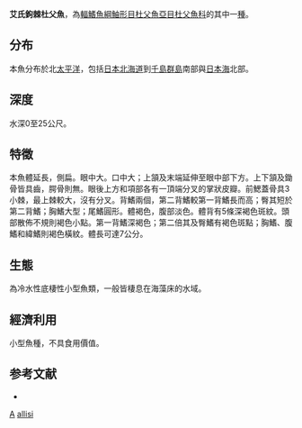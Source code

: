 {{Speciesbox
| genus = Porocottus
| species = allisi
| authority = [[Girard|Girard]], 1856
| status = NE
| status_system = IUCN3.1
| synonyms = *''Crossias allisi''<br /><small>Jordan & Starks, 1904</small> ''
}}
'''艾氏鉤棘杜父魚'''，為[[輻鰭魚綱|輻鰭魚綱]][[鮋形目|鮋形目]][[杜父魚亞目|杜父魚亞目]][[杜父魚科|杜父魚科]]的其中一[[種|種]]。

==分布==
本魚分布於北[[太平洋|太平洋]]，包括[[日本|日本]][[北海道|北海道]]到[[千島群島|千島群島]]南部與[[日本海|日本海]]北部。

==深度==
水深0至25公尺。

==特徵==
本魚體延長，側扁。眼中大。口中大；上頷及末端延伸至眼中部下方。上下頷及鋤骨皆具齒，腭骨則無。眼後上方和項部各有一頂端分叉的掌狀皮瓣。前鰓蓋骨具3小棘，最上棘較大，沒有分叉。背鰭兩個，第二背鰭較第一背鰭長而高；臀其短於第二背鰭；胸鰭大型；尾鰭圓形。體褐色，腹部淡色。體背有5條深褐色斑紋。頭部散佈不規則褐色小點。第一背鰭深褐色；第二倍其及臀鰭有褐色斑點；胸鰭、腹鰭和緯鰭則褐色橫紋。體長可達7公分。

==生態==
為冷水性底棲性小型魚類，一般皆棲息在海藻床的水域。

==經濟利用==
小型魚種，不具食用價值。

==参考文献==
*{{FishBase_species|genus=Porocottus|species=allisi|year=2011|month=12}}
{{taxonbar}}

[[Category:1856年描述的鱼类|A]]
[[Category:鉤棘杜父魚屬|allisi]]
